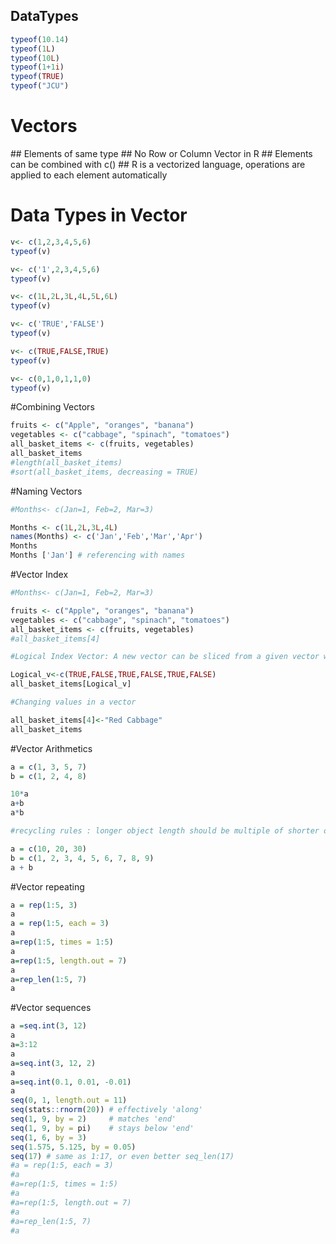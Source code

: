 ## DataTypes


```{r echo=TRUE}

typeof(10.14)
typeof(1L)
typeof(10L)
typeof(1+1i)
typeof(TRUE)
typeof("JCU")
```

# Vectors
  ## Elements of same type
  ## No Row or Column Vector in R
  ## Elements can be combined with c()
  ## R is a vectorized language, operations are applied to each element automatically

# Data Types in Vector

```{r echo=TRUE}
v<- c(1,2,3,4,5,6)
typeof(v)

v<- c('1',2,3,4,5,6)
typeof(v)

v<- c(1L,2L,3L,4L,5L,6L)
typeof(v)

v<- c('TRUE','FALSE')
typeof(v)

v<- c(TRUE,FALSE,TRUE)
typeof(v)

v<- c(0,1,0,1,1,0)
typeof(v)


```



#Combining Vectors
```{r echo=TRUE}
fruits <- c("Apple", "oranges", "banana")
vegetables <- c("cabbage", "spinach", "tomatoes")
all_basket_items <- c(fruits, vegetables)
all_basket_items
#length(all_basket_items)
#sort(all_basket_items, decreasing = TRUE)


```

#Naming Vectors
```{r echo=TRUE}


#Months<- c(Jan=1, Feb=2, Mar=3)

Months <- c(1L,2L,3L,4L)
names(Months) <- c('Jan','Feb','Mar','Apr')
Months
Months ['Jan'] # referencing with names
```

#Vector Index
```{r echo=TRUE}


#Months<- c(Jan=1, Feb=2, Mar=3)

fruits <- c("Apple", "oranges", "banana")
vegetables <- c("cabbage", "spinach", "tomatoes")
all_basket_items <- c(fruits, vegetables)
#all_basket_items[4]

#Logical Index Vector: A new vector can be sliced from a given vector with a logical index vector, which has the same length as the original vector.

Logical_v<-c(TRUE,FALSE,TRUE,FALSE,TRUE,FALSE)
all_basket_items[Logical_v]

#Changing values in a vector

all_basket_items[4]<-"Red Cabbage"
all_basket_items
```


#Vector Arithmetics
```{r echo=TRUE}
a = c(1, 3, 5, 7) 
b = c(1, 2, 4, 8)

10*a
a+b
a*b

#recycling rules : longer object length should be multiple of shorter object

a = c(10, 20, 30) 
b = c(1, 2, 3, 4, 5, 6, 7, 8, 9) 
a + b 

```


#Vector repeating
```{r echo=TRUE}
a = rep(1:5, 3) 
a
a = rep(1:5, each = 3)
a
a=rep(1:5, times = 1:5)
a
a=rep(1:5, length.out = 7)
a
a=rep_len(1:5, 7)
a
```


#Vector sequences
```{r echo=TRUE}
a =seq.int(3, 12) 
a
a=3:12
a
a=seq.int(3, 12, 2)
a
a=seq.int(0.1, 0.01, -0.01)
a
seq(0, 1, length.out = 11)
seq(stats::rnorm(20)) # effectively 'along'
seq(1, 9, by = 2)     # matches 'end'
seq(1, 9, by = pi)    # stays below 'end'
seq(1, 6, by = 3)
seq(1.575, 5.125, by = 0.05)
seq(17) # same as 1:17, or even better seq_len(17)
#a = rep(1:5, each = 3)
#a
#a=rep(1:5, times = 1:5)
#a
#a=rep(1:5, length.out = 7)
#a
#a=rep_len(1:5, 7)
#a
```